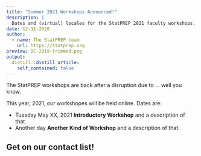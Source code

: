 ```yaml
---
title: "Summer 2021 Workshops Announced!"
description: |
  Dates and (virtual) locales for the StatPREP 2021 faculty workshops.
date: 12-11-2020
author:
  - name: The StatPREP team 
    url: https://statprep.org
preview: DC-2019-trimmed.png
output:
  distill::distill_article:
    self_contained: false
---
```



The StatPREP workshops are back after a disruption due to ... well you know.

This year, 2021, our workshopes will be held online. Dates are:

* Tuesday May XX, 2021 **Introductory Workshop** and a description of that.
* Another day **Another Kind of Workshop** and a description of that.


## Get on our contact list!

